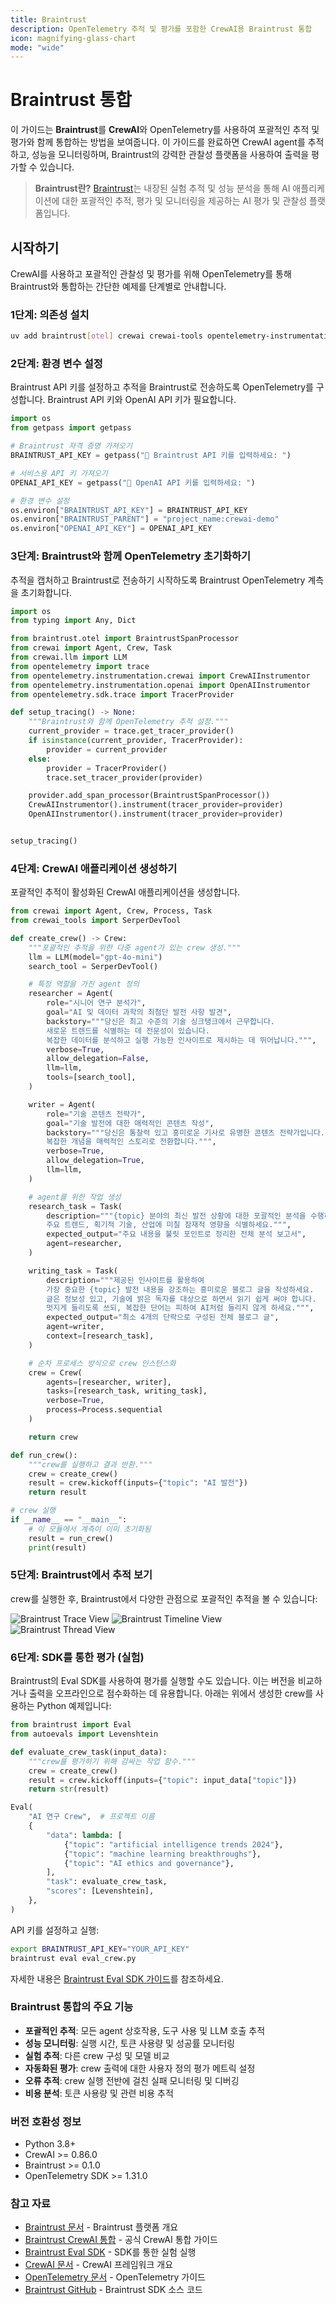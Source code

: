 ```yaml
---
title: Braintrust
description: OpenTelemetry 추적 및 평가를 포함한 CrewAI용 Braintrust 통합
icon: magnifying-glass-chart
mode: "wide"
---
```


# Braintrust 통합

이 가이드는 **Braintrust**를 **CrewAI**와 OpenTelemetry를 사용하여 포괄적인 추적 및 평가와 함께 통합하는 방법을 보여줍니다. 이 가이드를 완료하면 CrewAI agent를 추적하고, 성능을 모니터링하며, Braintrust의 강력한 관찰성 플랫폼을 사용하여 출력을 평가할 수 있습니다.

> **Braintrust란?** [Braintrust](https://www.braintrust.dev)는 내장된 실험 추적 및 성능 분석을 통해 AI 애플리케이션에 대한 포괄적인 추적, 평가 및 모니터링을 제공하는 AI 평가 및 관찰성 플랫폼입니다.

## 시작하기

CrewAI를 사용하고 포괄적인 관찰성 및 평가를 위해 OpenTelemetry를 통해 Braintrust와 통합하는 간단한 예제를 단계별로 안내합니다.

### 1단계: 의존성 설치

```bash
uv add braintrust[otel] crewai crewai-tools opentelemetry-instrumentation-openai opentelemetry-instrumentation-crewai python-dotenv
```

### 2단계: 환경 변수 설정

Braintrust API 키를 설정하고 추적을 Braintrust로 전송하도록 OpenTelemetry를 구성합니다. Braintrust API 키와 OpenAI API 키가 필요합니다.

```python
import os
from getpass import getpass

# Braintrust 자격 증명 가져오기
BRAINTRUST_API_KEY = getpass("🔑 Braintrust API 키를 입력하세요: ")

# 서비스용 API 키 가져오기
OPENAI_API_KEY = getpass("🔑 OpenAI API 키를 입력하세요: ")

# 환경 변수 설정
os.environ["BRAINTRUST_API_KEY"] = BRAINTRUST_API_KEY
os.environ["BRAINTRUST_PARENT"] = "project_name:crewai-demo"
os.environ["OPENAI_API_KEY"] = OPENAI_API_KEY
```

### 3단계: Braintrust와 함께 OpenTelemetry 초기화하기

추적을 캡처하고 Braintrust로 전송하기 시작하도록 Braintrust OpenTelemetry 계측을 초기화합니다.

```python
import os
from typing import Any, Dict

from braintrust.otel import BraintrustSpanProcessor
from crewai import Agent, Crew, Task
from crewai.llm import LLM
from opentelemetry import trace
from opentelemetry.instrumentation.crewai import CrewAIInstrumentor
from opentelemetry.instrumentation.openai import OpenAIInstrumentor
from opentelemetry.sdk.trace import TracerProvider

def setup_tracing() -> None:
    """Braintrust와 함께 OpenTelemetry 추적 설정."""
    current_provider = trace.get_tracer_provider()
    if isinstance(current_provider, TracerProvider):
        provider = current_provider
    else:
        provider = TracerProvider()
        trace.set_tracer_provider(provider)

    provider.add_span_processor(BraintrustSpanProcessor())
    CrewAIInstrumentor().instrument(tracer_provider=provider)
    OpenAIInstrumentor().instrument(tracer_provider=provider)


setup_tracing()
```

### 4단계: CrewAI 애플리케이션 생성하기

포괄적인 추적이 활성화된 CrewAI 애플리케이션을 생성합니다.

```python
from crewai import Agent, Crew, Process, Task
from crewai_tools import SerperDevTool

def create_crew() -> Crew:
    """포괄적인 추적을 위한 다중 agent가 있는 crew 생성."""
    llm = LLM(model="gpt-4o-mini")
    search_tool = SerperDevTool()

    # 특정 역할을 가진 agent 정의
    researcher = Agent(
        role="시니어 연구 분석가",
        goal="AI 및 데이터 과학의 최첨단 발전 사항 발견",
        backstory="""당신은 최고 수준의 기술 싱크탱크에서 근무합니다.
        새로운 트렌드를 식별하는 데 전문성이 있습니다.
        복잡한 데이터를 분석하고 실행 가능한 인사이트로 제시하는 데 뛰어납니다.""",
        verbose=True,
        allow_delegation=False,
        llm=llm,
        tools=[search_tool],
    )

    writer = Agent(
        role="기술 콘텐츠 전략가",
        goal="기술 발전에 대한 매력적인 콘텐츠 작성",
        backstory="""당신은 통찰력 있고 흥미로운 기사로 유명한 콘텐츠 전략가입니다.
        복잡한 개념을 매력적인 스토리로 전환합니다.""",
        verbose=True,
        allow_delegation=True,
        llm=llm,
    )

    # agent를 위한 작업 생성
    research_task = Task(
        description="""{topic} 분야의 최신 발전 상황에 대한 포괄적인 분석을 수행하세요.
        주요 트렌드, 획기적 기술, 산업에 미칠 잠재적 영향을 식별하세요.""",
        expected_output="주요 내용을 불릿 포인트로 정리한 전체 분석 보고서",
        agent=researcher,
    )

    writing_task = Task(
        description="""제공된 인사이트를 활용하여
        가장 중요한 {topic} 발전 내용을 강조하는 흥미로운 블로그 글을 작성하세요.
        글은 정보성 있고, 기술에 밝은 독자를 대상으로 하면서 읽기 쉽게 써야 합니다.
        멋지게 들리도록 쓰되, 복잡한 단어는 피하여 AI처럼 들리지 않게 하세요.""",
        expected_output="최소 4개의 단락으로 구성된 전체 블로그 글",
        agent=writer,
        context=[research_task],
    )

    # 순차 프로세스 방식으로 crew 인스턴스화
    crew = Crew(
        agents=[researcher, writer], 
        tasks=[research_task, writing_task], 
        verbose=True, 
        process=Process.sequential
    )

    return crew

def run_crew():
    """crew를 실행하고 결과 반환."""
    crew = create_crew()
    result = crew.kickoff(inputs={"topic": "AI 발전"})
    return result

# crew 실행
if __name__ == "__main__":
    # 이 모듈에서 계측이 이미 초기화됨
    result = run_crew()
    print(result)
```

### 5단계: Braintrust에서 추적 보기

crew를 실행한 후, Braintrust에서 다양한 관점으로 포괄적인 추적을 볼 수 있습니다:

<Tabs>
  <Tab title="추적(Trace)">
    <Frame>
      <img src="/images/braintrust-trace-view.png" alt="Braintrust Trace View"/>
    </Frame>
  </Tab>
  
  <Tab title="타임라인(Timeline)">
    <Frame>
      <img src="/images/braintrust-timeline-view.png" alt="Braintrust Timeline View"/>
    </Frame>
  </Tab>
  
  <Tab title="스레드(Thread)">
    <Frame>
      <img src="/images/braintrust-thread-view.png" alt="Braintrust Thread View"/>
    </Frame>
  </Tab>
</Tabs>

### 6단계: SDK를 통한 평가 (실험)

Braintrust의 Eval SDK를 사용하여 평가를 실행할 수도 있습니다. 이는 버전을 비교하거나 출력을 오프라인으로 점수화하는 데 유용합니다. 아래는 위에서 생성한 crew를 사용하는 Python 예제입니다:

```python
from braintrust import Eval
from autoevals import Levenshtein

def evaluate_crew_task(input_data):
    """crew를 평가하기 위해 감싸는 작업 함수."""
    crew = create_crew()
    result = crew.kickoff(inputs={"topic": input_data["topic"]})
    return str(result)

Eval(
    "AI 연구 Crew",  # 프로젝트 이름
    {
        "data": lambda: [
            {"topic": "artificial intelligence trends 2024"},
            {"topic": "machine learning breakthroughs"},
            {"topic": "AI ethics and governance"},
        ],
        "task": evaluate_crew_task,
        "scores": [Levenshtein],
    },
)
```

API 키를 설정하고 실행:

```bash
export BRAINTRUST_API_KEY="YOUR_API_KEY"
braintrust eval eval_crew.py
```

자세한 내용은 [Braintrust Eval SDK 가이드](https://www.braintrust.dev/docs/start/eval-sdk)를 참조하세요.

### Braintrust 통합의 주요 기능

- **포괄적인 추적**: 모든 agent 상호작용, 도구 사용 및 LLM 호출 추적
- **성능 모니터링**: 실행 시간, 토큰 사용량 및 성공률 모니터링
- **실험 추적**: 다른 crew 구성 및 모델 비교
- **자동화된 평가**: crew 출력에 대한 사용자 정의 평가 메트릭 설정
- **오류 추적**: crew 실행 전반에 걸친 실패 모니터링 및 디버깅
- **비용 분석**: 토큰 사용량 및 관련 비용 추적

### 버전 호환성 정보
- Python 3.8+
- CrewAI >= 0.86.0
- Braintrust >= 0.1.0
- OpenTelemetry SDK >= 1.31.0

### 참고 자료
- [Braintrust 문서](https://www.braintrust.dev/docs) - Braintrust 플랫폼 개요
- [Braintrust CrewAI 통합](https://www.braintrust.dev/docs/integrations/crew-ai) - 공식 CrewAI 통합 가이드
- [Braintrust Eval SDK](https://www.braintrust.dev/docs/start/eval-sdk) - SDK를 통한 실험 실행
- [CrewAI 문서](https://docs.crewai.com/) - CrewAI 프레임워크 개요
- [OpenTelemetry 문서](https://opentelemetry.io/docs/) - OpenTelemetry 가이드
- [Braintrust GitHub](https://github.com/braintrustdata/braintrust) - Braintrust SDK 소스 코드
